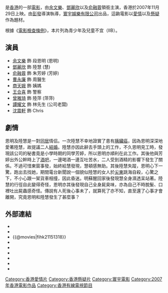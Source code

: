 {{Infobox Film
| name               = 塚愛
| original_name      = ''{{lang|en|In Love with the Dead}}'' 
| image              = In Love with the Dead poster.jpg
| caption            = 
| director           = [[彭發|彭發]]
| producer           = 彭發、[[彭順|彭順]]
| writer             = 彭發、彭柏成
| starring           = [[余文樂|余文樂]]<br>[[鄧麗欣|鄧麗欣]]<br>[[俞融蓉|俞融蓉]]<br>[[商天娥|商天娥]]<br>[[曹永廉|曹永廉]]<br>[[曾雅琦|曾雅琦]]<br>[[譚耀文|譚耀文]]
| music              = Payont Term Sit<br>Jadet Chawong<br>[[沈震軒|沈震軒]]
| 主題曲             = 〈錯愛〉／[[江若琳|江若琳]]
| cinematography     = 姜國民
| editing            = 彭正熙
| production_company = 寰宇娛樂有限公司
| distributor        = [[寰宇娛樂有限公司|寰宇娛樂有限公司]]
| released           = {{flagicon|Hong Kong}}-{{film date|2007|11|29}}<br>{{flagicon|ROC}}-{{start date|2008|2|27}}
| runtime            = 98 分鐘
| country            = {{HK}}
| language           = [[粵語|粵語]]
| rate               = {{HKG}}：II B
| budget             = 
| gross              =
| amg_id             = 1:433141
| imdb_id            = tt1151318
| cn_name            = 错爱
}}

{{engname|《塚愛》|''In Love with the Dead''}}是[[香港|香港]]的一部[[電影|電影]]，由[[余文樂|余文樂]]、[[鄧麗欣|鄧麗欣]]以及[[俞融蓉|俞融蓉]]領銜主演，香港於2007年11月29日上映。由[[彭發|彭發]]導演執導，[[寰宇娛樂有限公司|寰宇娛樂有限公司]]出品，這齣電影以[[愛情|愛情]]以及[[懸疑|懸疑]]作為題材。

根據《[[電影檢查條例|電影檢查條例]]》，本片列為青少年及兒童不宜（IIB）。

== 演員 ==
*[[余文樂|余文樂]] 飾 段恩明 (恩明)
*[[鄧麗欣|鄧麗欣]] 飾 陸慧 (慧)
*[[俞融蓉|俞融蓉]] 飾 朱芳婷 (芳婷)
*[[曹永廉|曹永廉]] 飾 周醫生
*[[商天娥|商天娥]] 飾 姨媽
*[[王合喜|王合喜]] 飾 警察
*[[曾雅琦|曾雅琦]] 飾 陸萍 (萍萍)
*[[譚耀文|譚耀文]] 飾 林先生 (公司老闆)
*[[沈震軒|沈震軒]] 飾 Chris

==劇情==
恩明及陸慧是一對[[同居|同居]]情侣。一次陸慧不幸地證實了患有[[胰臟癌|胰臟癌]]，因為恩明深深地愛著陸慧，故提議二人[[結婚|結婚]]。陸慧亦因此辭去手頭上的工作，不久恩明見工時，發現該公司的秘書竟是小學時期的同學芳婷，所以恩明亦順利在此工作。其後他與芳婷出外公幹時上了[[酒吧|酒吧]]，一邊喝酒一邊互吐苦水，二人受到酒精的影響下發生了關係。不過可惜東窗事發，始終給慧發現，慧頓感無助。其後陸慧失蹤，恩明心下一驚，跑出去找她，期間電台新聞說一個貌似陸慧的女人於[[尖東|尖東]]跳海自殺，心驚之下，不小心跟一架貨車相撞，因此昏迷。明蘇醒回家後發現慧全身濕透呆站著。陸慧的行徑自此變得奇怪，恩明亦其後發現自己全身屍臭味，亦為自己不時脫髮、口裡吐出屍蟲感奇怪。傳說有人死後心事未了，就算死了亦不知，直至還了心事才會離開，究竟恩明和陸慧發生了甚麼事？

==外部連結==
*{{Yahoomovie id|2561}}
*{{MSN movie|418}}
*{{@movies|fihk21151318}}
*{{douban|title=错爱}}
*{{Mtime|70091|错爱}}
*{{Amg movie|433141}}
*{{rotten-tomatoes|in-love-with-the-dead}}
*{{hkmdb title|12485}}
*{{imdb title|1151318}}

[[Category:香港愛情片|Category:香港愛情片]]
[[Category:香港懸疑片|Category:香港懸疑片]]
[[Category:寰宇電影|Category:寰宇電影]]
[[Category:2007年香港電影作品|Category:2007年香港電影作品]]
[[Category:香港有線電視節目|Category:香港有線電視節目]]